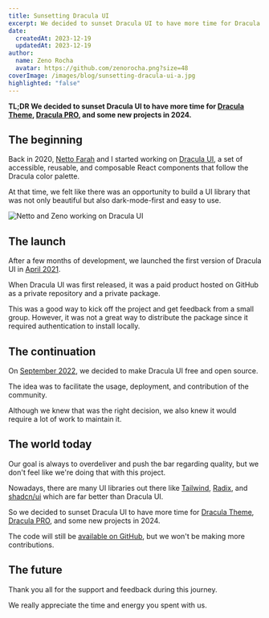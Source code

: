 ```yaml
---
title: Sunsetting Dracula UI
excerpt: We decided to sunset Dracula UI to have more time for Dracula Theme, Dracula PRO, and some new projects in 2024.
date:
  createdAt: 2023-12-19
  updatedAt: 2023-12-19
author:
  name: Zeno Rocha
  avatar: https://github.com/zenorocha.png?size=48
coverImage: /images/blog/sunsetting-dracula-ui-a.jpg
highlighted: "false"
---
```


**TL;DR We decided to sunset Dracula UI to have more time for [Dracula Theme](https://draculatheme.com), [Dracula PRO](https://draculatheme.com/pro), and some new projects in 2024.**

## The beginning

Back in 2020, [Netto Farah](https://twitter.com/nettofarah) and I started working on [Dracula UI](https://ui.draculatheme.com/), a set of accessible, reusable, and composable React components that follow the Dracula color palette.

At that time, we felt like there was an opportunity to build a UI library that was not only beautiful but also dark-mode-first and easy to use.

![Netto and Zeno working on Dracula UI](/images/blog/sunsetting-dracula-ui-b.jpg)

## The launch

After a few months of development, we launched the first version of Dracula UI in [April 2021](https://twitter.com/zenorocha/status/1382334469370224645).

When Dracula UI was first released, it was a paid product hosted on GitHub as a private repository and a private package.

This was a good way to kick off the project and get feedback from a small group. However, it was not a great way to distribute the package since it required authentication to install locally.

## The continuation

On [September 2022](https://twitter.com/zenorocha/status/1575476765228560384), we decided to make Dracula UI free and open source.

The idea was to facilitate the usage, deployment, and contribution of the community.

Although we knew that was the right decision, we also knew it would require a lot of work to maintain it.

## The world today

Our goal is always to overdeliver and push the bar regarding quality, but we don't feel like we're doing that with this project.

Nowadays, there are many UI libraries out there like [Tailwind](https://tailwindcss.com), [Radix](https://www.radix-ui.com), and [shadcn/ui](https://ui.shadcn.com) which are far better than Dracula UI.

So we decided to sunset Dracula UI to have more time for [Dracula Theme](https://draculatheme.com), [Dracula PRO](https://draculatheme.com/pro), and some new projects in 2024.

The code will still be [available on GitHub](https://github.com/dracula/dracula-ui), but we won't be making more contributions.

## The future

Thank you all for the support and feedback during this journey.

We really appreciate the time and energy you spent with us.
